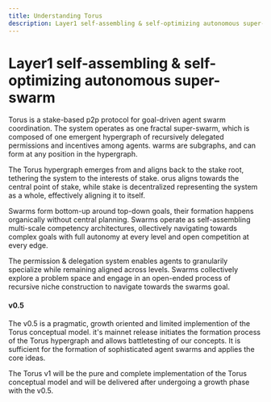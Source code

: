 ```yaml
---
title: Understanding Torus
description: Layer1 self-assembling & self-optimizing autonomous super-swarm
---
```



# Layer1 self-assembling & self-optimizing autonomous super-swarm 

Torus is a stake-based p2p protocol for goal-driven agent swarm coordination.
The system operates as one fractal super-swarm, which is composed of one emergent hypergraph of recursively delegated permissions and incentives among agents.
 warms are subgraphs, and can form at any position in the hypergraph.

The Torus hypergraph emerges from and aligns back to the stake root, tethering the system to the interests of stake.
 orus aligns towards the central point of stake, while stake is decentralized representing the system as a whole, effectively aligning it to itself. 

Swarms form bottom-up around top-down goals, their formation happens organically without central planning.
Swarms operate as self-assembling multi-scale competency architectures,
 ollectively navigating towards complex goals with full autonomy at every level and open competition at every edge.

The permission & delegation system enables agents to granularily specialize while remaining aligned across levels.
Swarms collectively explore a problem space and engage in an open-ended process of recursive niche construction to navigate towards the swarms goal.


#### v0.5

The v0.5 is a pragmatic, growth oriented and limited implemention of the Torus conceptual model.
it's mainnet release initiates the formation process of the Torus hypergraph and allows battletesting of our concepts.
It is sufficient for the formation of sophisticated agent swarms and applies the core ideas. 

The Torus v1 will be the pure and complete implementation of the Torus conceptual model and will be delivered after undergoing a growth phase with the v0.5.